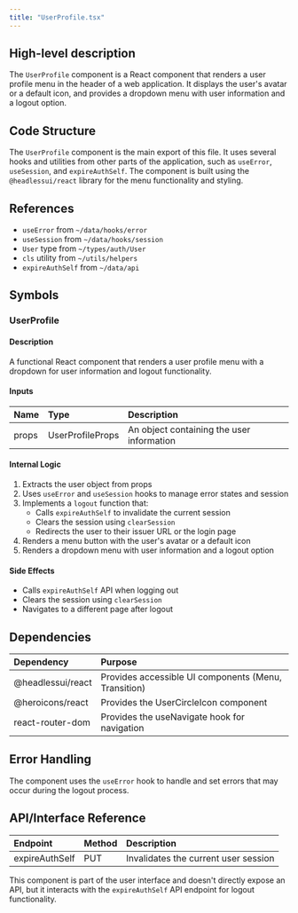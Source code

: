 ```yaml
---
title: "UserProfile.tsx"
---
```


## High-level description
The `UserProfile` component is a React component that renders a user profile menu in the header of a web application. It displays the user's avatar or a default icon, and provides a dropdown menu with user information and a logout option.

## Code Structure
The `UserProfile` component is the main export of this file. It uses several hooks and utilities from other parts of the application, such as `useError`, `useSession`, and `expireAuthSelf`. The component is built using the `@headlessui/react` library for the menu functionality and styling.

## References
- `useError` from `~/data/hooks/error`
- `useSession` from `~/data/hooks/session`
- `User` type from `~/types/auth/User`
- `cls` utility from `~/utils/helpers`
- `expireAuthSelf` from `~/data/api`

## Symbols

### UserProfile
#### Description
A functional React component that renders a user profile menu with a dropdown for user information and logout functionality.

#### Inputs
| Name | Type | Description |
|:-----|:-----|:------------|
| props | UserProfileProps | An object containing the user information |

#### Internal Logic
1. Extracts the user object from props
2. Uses `useError` and `useSession` hooks to manage error states and session
3. Implements a `logout` function that:
   - Calls `expireAuthSelf` to invalidate the current session
   - Clears the session using `clearSession`
   - Redirects the user to their issuer URL or the login page
4. Renders a menu button with the user's avatar or a default icon
5. Renders a dropdown menu with user information and a logout option

#### Side Effects
- Calls `expireAuthSelf` API when logging out
- Clears the session using `clearSession`
- Navigates to a different page after logout

## Dependencies
| Dependency | Purpose |
|:-----------|:--------|
| @headlessui/react | Provides accessible UI components (Menu, Transition) |
| @heroicons/react | Provides the UserCircleIcon component |
| react-router-dom | Provides the useNavigate hook for navigation |

## Error Handling
The component uses the `useError` hook to handle and set errors that may occur during the logout process.

## API/Interface Reference
| Endpoint | Method | Description |
|:---------|:-------|:------------|
| expireAuthSelf | PUT | Invalidates the current user session |

This component is part of the user interface and doesn't directly expose an API, but it interacts with the `expireAuthSelf` API endpoint for logout functionality.
